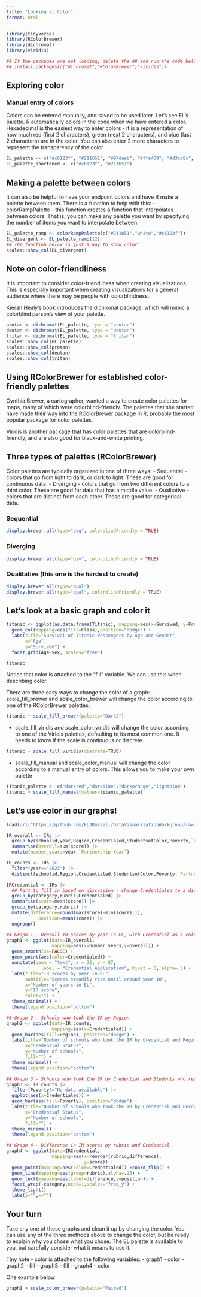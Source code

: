```yaml
---
title: "Looking at Color"
format: html
---
```


```r
library(tidyverse)
library(RColorBrewer)
library(dichromat)
library(viridis)

## If the packages are not loading, delete the ## and run the code below
## install.packages(c("dichromat","RColorBrewer","viridis"))
```

## Exploring color

### Manual entry of colors
Colors can be entered manually, and saved to be used later. Let's see EL's palette. R automatically colors in the code when we have entered a color. Hexadecimal is the easiest way to enter colors - it is a representation of how much red (first 2 characters), green (next 2 characters), and blue (last 2 characters) are in the color. You can also enter 2 more characters to represent the transparency of the color. 

```r
EL_palette <- c("#c6123f", "#211651", "#97daeb", "#ffa409", "#d3cb8c", "#303e48", "#c7c7c7", "#634347","#f3e5b1")
EL_palette_shortened <- c("#c6123f", "#211651")
```

## Making a palette between colors
It can also be helpful to have your endpoint colors and have R make a palette between them. There is a function to help with this:
- colorRampPalette - this function creates a function that interpolates between colors. That is, you can make any palette you want by specifying the number of items you want to interpolate between.

```r
EL_palette_ramp <- colorRampPalette(c("#211651","white","#c6123f"))
EL_divergent <- EL_palette_ramp(12)
## The function below is just a way to show color
scales::show_col(EL_divergent)
```

## Note on color-friendliness
It is important to consider color-friendliness when creating visualizations. This is especially important when creating visualizations for a general audience where there may be people with colorblindness.

Kieran Healy's book introduces the dichromat package, which will mimic a colorblind person's view of your palette.

```r
protan <- dichromat(EL_palette, type = "protan")
deutan <- dichromat(EL_palette, type = "deutan")
tritan <- dichromat(EL_palette, type = "tritan")
scales::show_col(EL_palette)
scales::show_col(protan)
scales::show_col(deutan)
scales::show_col(tritan)
```
## Using RColorBrewer for established color-friendly palettes

Cynthia Brewer, a cartographer, wanted a way to create color palettes for maps, many of which were colorblind-friendly. The palettes that she started have made their way into the RColorBrewer package in R, probably the most popular package for color palettes.

Viridis is another package that has color palettes that are colorblind-friendly, and are also good for black-and-white printing.

## Three types of palettes (RColorBrewer)
Color palettes are typically organized in one of three ways:
- Sequential - colors that go from light to dark, or dark to light. These are good for continuous data.
- Diverging - colors that go from two different colors to a third color. These are good for data that has a middle value.
- Qualitative - colors that are distinct from each other. These are good for categorical data.

### Sequential
```r
display.brewer.all(type="seq", colorblindFriendly = TRUE)
```

### Diverging
```r
display.brewer.all(type="div", colorblindFriendly = TRUE)
```

### Qualitative (this one is the hardest to create)
```r
display.brewer.all(type="qual")
display.brewer.all(type="qual", colorblindFriendly = TRUE)
```
## Let's look at a basic graph and color it
```r
titanic <- ggplot(as.data.frame(Titanic), mapping=aes(x=Survived, y=Freq)) +
  geom_col(mapping=aes(fill=Class),position="dodge") +
  labs(title="Survival of Titanic Passengers by Age and Gender",
       x="Age",
       y="Survived") +
  facet_grid(Age~Sex, scales="free")

titanic
```

Notice that color is attached to the "fill" variable. We can use this when describing color.

There are three easy ways to change the color of a graph:
- scale_fill_brewer and scale_color_brewer will change the color according to one of the RColorBrewer palettes.
```r
titanic + scale_fill_brewer(palette="Dark2")
```
- scale_fill_viridis and scale_color_viridis will change the color according to one of the Viridis palettes, defaulting to its most common one. It needs to know if the scale is continuous or discrete.
```r
titanic + scale_fill_viridis(discrete=TRUE)
```

- scale_fill_manual and scale_color_manual will change the color according to a manual entry of colors. This allows you to make your own palette

```r
titanic_palette <- c("darkred","darkblue","darkorange","lightblue")
titanic + scale_fill_manual(values=titanic_palette)
```


## Let's use color in our graphs!
```r
load(url("https://github.com/ELJRussell/DataVisualizationWorkgroup/raw/main/data/SY22_23andSY23_24IRs.RData"))

IR_overall <- IRs |> 
  group_by(schoolid,year,Region,Credentialed,StudentsofColor,Poverty,`Partnership Year`) |> 
  summarise(overall=sum(score)) |> 
  mutate(number_years=year-`Partnership Year`)

IR_counts <- IRs |> 
  filter(year=="2023") |> 
  distinct(schoolid,Region,Credentialed,StudentsofColor,Poverty,`Partnership Year`)

IRCredential <- IRs |> 
  ## Part to fill in based on discussion - change Credentialed to a different category if interested
  group_by(category,rubric,Credentialed) |> 
  summarise(score=mean(score)) |> 
  group_by(category,rubric) |> 
  mutate(difference=round(max(score)-min(score),1),
            position=mean(score)) |> 
  ungroup()
```


```r
## Graph 1 - Overall IR scores by year in EL, with Credential as a color
graph1 <- ggplot(data=IR_overall,
                 mapping=aes(x=number_years,y=overall)) +
  geom_smooth(se=FALSE) +
  geom_point(aes(color=Credentialed)) + 
  annotate(geom = "text", x = 22, y = 87,
             label = "Credential Application", hjust = 0, alpha=.5) +
  labs(title="IR scores by year in EL",
       subtitle="Scores steadily rise until around year 10",
       x="Number of years in EL",
       y="IR score",
       color="") +
  theme_minimal() +
  theme(legend.position="bottom")

## Graph 2 - Schools who took the IR by Region
graph2 <- ggplot(data=IR_counts,
                 mapping=aes(x=Credentialed)) +
  geom_bar(aes(fill=Region), position="dodge") +
  labs(title="Number of schools who took the IR by Credential and Region",
       x="Credential Status",
       y="Number of schools",
       fill="") +
  theme_minimal() +
  theme(legend.position="bottom")

## Graph 3 - Schools who took the IR by Credential and Students who receive Free and Reduced Lunch
graph3 <- IR_counts |> 
  filter(Poverty!="No data available") |> 
  ggplot(aes(x=Credentialed)) +
  geom_bar(aes(fill=Poverty), position="dodge") +
  labs(title="Number of schools who took the IR by Credential and Percentage Students of Color",
       x="Credential Status",
       y="Number of schools",
       fill="") +
  theme_minimal() +
  theme(legend.position="bottom")

## Graph 4 - Difference in IR scores by rubric and Credential
graph4 <- ggplot(data=IRCredential,
                 mapping=aes(x=reorder(rubric,difference),
                             y=score)) +
  geom_point(mapping=aes(color=Credentialed)) +coord_flip() +
  geom_line(mapping=aes(group=rubric),alpha=.25) +
  geom_text(mapping=aes(label=difference,y=position)) +
  facet_wrap(~category,ncol=1,scales="free_y") +
  theme_light() 
  labs(y="",x="")
```

## Your turn
Take any one of these graphs and clean it up by changing the color. You can use any of the three methods above to change the color, but be ready to explain why you chose what you chose. The EL palette is available to you, but carefully consider what it means to use it.

Tiny note - color is attached to the following variables:
- graph1 - color
- graph2 - fill
- graph3 - fill
- graph4 - color

One example below
```r
graph1 + scale_color_brewer(palette="Paired")
```

